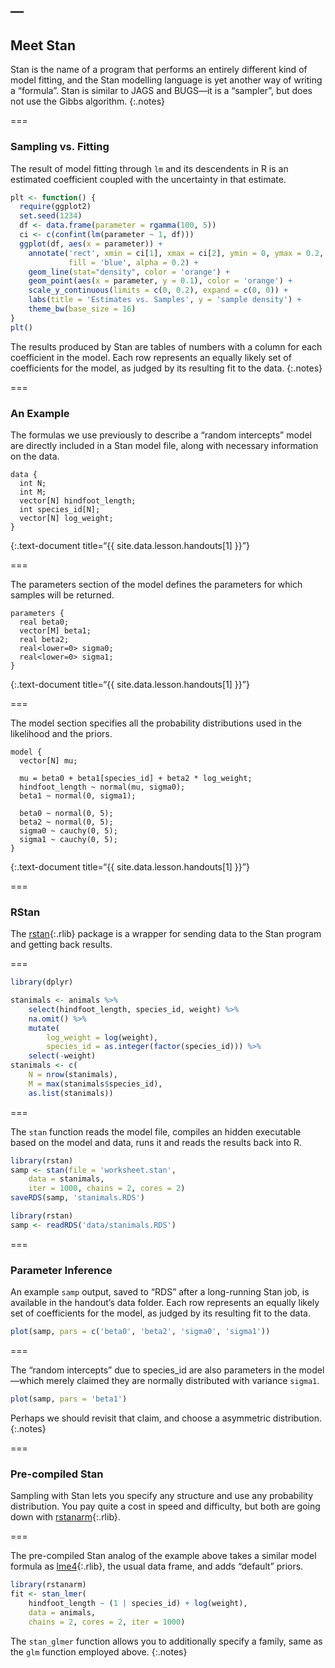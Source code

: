 ---
---

## Meet Stan

Stan is the name of a program that performs an entirely different kind of model
fitting, and the Stan modelling language is yet another way of writing a
"formula". Stan is similar to JAGS and BUGS---it is a "sampler", but does not
use the Gibbs algorithm.
{:.notes}

===

### Sampling vs. Fitting

The result of model fitting through `lm` and its descendents in R is an
estimated coefficient coupled with the uncertainty in that estimate.

```r
plt <- function() {
  require(ggplot2)
  set.seed(1234)
  df <- data.frame(parameter = rgamma(100, 5))
  ci <- c(confint(lm(parameter ~ 1, df)))
  ggplot(df, aes(x = parameter)) +
    annotate('rect', xmin = ci[1], xmax = ci[2], ymin = 0, ymax = 0.2,
             fill = 'blue', alpha = 0.2) +
    geom_line(stat="density", color = 'orange') +
    geom_point(aes(x = parameter, y = 0.1), color = 'orange') +
    scale_y_continuous(limits = c(0, 0.2), expand = c(0, 0)) +
    labs(title = 'Estimates vs. Samples', y = 'sample density') +
    theme_bw(base_size = 16)
}
plt()
```

The results produced by Stan are tables of numbers with a column for each
coefficient in the model. Each row represents an equally likely set of
coefficients for the model, as judged by its resulting fit to the data.
{:.notes}

===

### An Example

The formulas we use previously to describe a "random intercepts" model are
directly included in a Stan model file, along with necessary information on the
data.

```
data {
  int N;
  int M;
  vector[N] hindfoot_length;
  int species_id[N];
  vector[N] log_weight;
}
```
{:.text-document title="{{ site.data.lesson.handouts[1] }}"}

===

The parameters section of the model defines the parameters for which samples
will be returned.

```
parameters {
  real beta0;
  vector[M] beta1;
  real beta2;
  real<lower=0> sigma0;
  real<lower=0> sigma1;
}
```
{:.text-document title="{{ site.data.lesson.handouts[1] }}"}

===

The model section specifies all the probability distributions used in the
likelihood and the priors.

```
model {
  vector[N] mu;

  mu = beta0 + beta1[species_id] + beta2 * log_weight;
  hindfoot_length ~ normal(mu, sigma0);
  beta1 ~ normal(0, sigma1);

  beta0 ~ normal(0, 5);
  beta2 ~ normal(0, 5);
  sigma0 ~ cauchy(0, 5);
  sigma1 ~ cauchy(0, 5);
}
```
{:.text-document title="{{ site.data.lesson.handouts[1] }}"}

===

### RStan

The [rstan](){:.rlib} package is a wrapper for sending data to the Stan program
and getting back results.

===

```r
library(dplyr)

stanimals <- animals %>%
    select(hindfoot_length, species_id, weight) %>%
    na.omit() %>%
    mutate(
        log_weight = log(weight),
        species_id = as.integer(factor(species_id))) %>%
    select(-weight)
stanimals <- c(
    N = nrow(stanimals),
    M = max(stanimals$species_id),
    as.list(stanimals))
```

===

The `stan` function reads the model file, compiles an hidden executable based on the model and data, runs it and reads the results back into R.

```r
library(rstan)
samp <- stan(file = 'worksheet.stan',
    data = stanimals,
    iter = 1000, chains = 2, cores = 2)
saveRDS(samp, 'stanimals.RDS')
```
```r
library(rstan)
samp <- readRDS('data/stanimals.RDS')
```

===

### Parameter Inference

An example `samp` output, saved to "RDS" after a long-running Stan job, is
available in the handout's data folder. Each row represents an equally likely
set of coefficients for the model, as judged by its resulting fit to the data.

```r
plot(samp, pars = c('beta0', 'beta2', 'sigma0', 'sigma1'))
```

===

The "random intercepts" due to species_id are also parameters in the
model---which merely claimed they are normally distributed with variance
`sigma1`.

```r
plot(samp, pars = 'beta1')
```

Perhaps we should revisit that claim, and choose a asymmetric distribution.
{:.notes}

===

### Pre-compiled Stan

Sampling with Stan lets you specify any structure and use any probability
distribution. You pay quite a cost in speed and difficulty, but both are going
down with [rstanarm](){:.rlib}.

===

The pre-compiled Stan analog of the example above takes a similar model formula
as [lme4](){:.rlib}, the usual data frame, and adds "default" priors.

```r
library(rstanarm)
fit <- stan_lmer(
    hindfoot_length ~ (1 | species_id) + log(weight),
    data = animals,
    chains = 2, cores = 2, iter = 1000)
```

The `stan_glmer` function allows you to additionally specify a family, same as the `glm` function employed above.
{:.notes}
